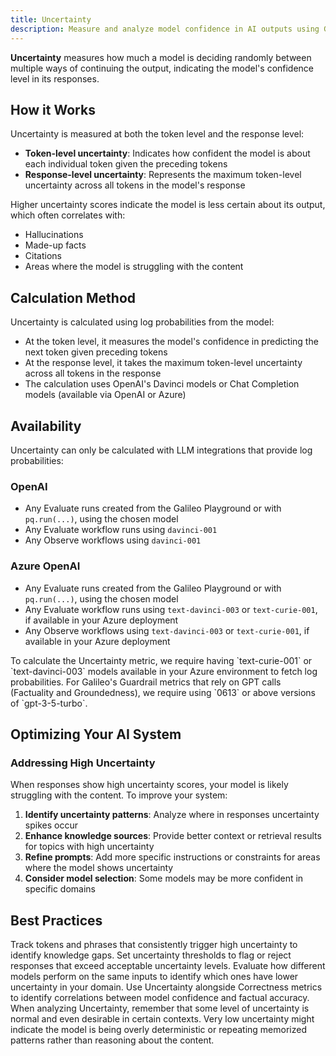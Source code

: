 ```yaml
---
title: Uncertainty
description: Measure and analyze model confidence in AI outputs using Galileo's Uncertainty Metric to identify potential hallucinations and improve response quality.
---
```


**Uncertainty** measures how much a model is deciding randomly between multiple ways of continuing the output, indicating the model's confidence level in its responses.

## How it Works

Uncertainty is measured at both the token level and the response level:
- **Token-level uncertainty**: Indicates how confident the model is about each individual token given the preceding tokens
- **Response-level uncertainty**: Represents the maximum token-level uncertainty across all tokens in the model's response

Higher uncertainty scores indicate the model is less certain about its output, which often correlates with:
- Hallucinations
- Made-up facts
- Citations
- Areas where the model is struggling with the content

## Calculation Method

Uncertainty is calculated using log probabilities from the model:
- At the token level, it measures the model's confidence in predicting the next token given preceding tokens
- At the response level, it takes the maximum token-level uncertainty across all tokens in the response
- The calculation uses OpenAI's Davinci models or Chat Completion models (available via OpenAI or Azure)

## Availability

Uncertainty can only be calculated with LLM integrations that provide log probabilities:

### OpenAI
- Any Evaluate runs created from the Galileo Playground or with `pq.run(...)`, using the chosen model
- Any Evaluate workflow runs using `davinci-001`
- Any Observe workflows using `davinci-001`

### Azure OpenAI
- Any Evaluate runs created from the Galileo Playground or with `pq.run(...)`, using the chosen model
- Any Evaluate workflow runs using `text-davinci-003` or `text-curie-001`, if available in your Azure deployment
- Any Observe workflows using `text-davinci-003` or `text-curie-001`, if available in your Azure deployment

<Note>
To calculate the Uncertainty metric, we require having `text-curie-001` or `text-davinci-003` models available in your Azure environment to fetch log probabilities. For Galileo's Guardrail metrics that rely on GPT calls (Factuality and Groundedness), we require using `0613` or above versions of `gpt-3-5-turbo`.
</Note>

## Optimizing Your AI System

### Addressing High Uncertainty

When responses show high uncertainty scores, your model is likely struggling with the content. To improve your system:

1. **Identify uncertainty patterns**: Analyze where in responses uncertainty spikes occur
2. **Enhance knowledge sources**: Provide better context or retrieval results for topics with high uncertainty
3. **Refine prompts**: Add more specific instructions or constraints for areas where the model shows uncertainty
4. **Consider model selection**: Some models may be more confident in specific domains

## Best Practices

<CardGroup cols={2}>
  <Card title="Monitor Uncertainty Hotspots" icon="temperature-high">
    Track tokens and phrases that consistently trigger high uncertainty to identify knowledge gaps.
  </Card>
  <Card title="Implement Confidence Thresholds" icon="filter">
    Set uncertainty thresholds to flag or reject responses that exceed acceptable uncertainty levels.
  </Card>
  <Card title="Compare Across Models" icon="chart-line">
    Evaluate how different models perform on the same inputs to identify which ones have lower uncertainty in your domain.
  </Card>
  <Card title="Combine with Factual Metrics" icon="scale-balanced">
    Use Uncertainty alongside Correctness metrics to identify correlations between model confidence and factual accuracy.
  </Card>
</CardGroup>

<Note>
When analyzing Uncertainty, remember that some level of uncertainty is normal and even desirable in certain contexts. Very low uncertainty might indicate the model is being overly deterministic or repeating memorized patterns rather than reasoning about the content.
</Note>